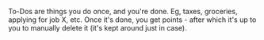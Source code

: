 To-Dos are things you do once, and you're done. Eg, taxes, groceries, applying for job X, etc. Once it's done, you get points - after which it's up to you to manually delete it (it's kept around just in case).